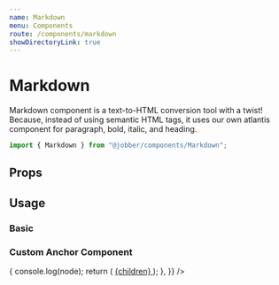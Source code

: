 ```yaml
---
name: Markdown
menu: Components
route: /components/markdown
showDirectoryLink: true
---
```



# Markdown

Markdown component is a text-to-HTML conversion tool with a twist! Because,
instead of using semantic HTML tags, it uses our own atlantis component for
paragraph, bold, italic, and heading.

```ts
import { Markdown } from "@jobber/components/Markdown";
```

<Playground>
  <Markdown
    content={`### Bananas
    Bananas are **yellow** on the outside and **white** on the inside. They're also full of nutrients, _but thats just boring stuff_. At this point, I'll just ask you to [google it](https://lmgtfy.com/?q=types+of+bananas).`}
  />
</Playground>

## Props

<Props of={Markdown} />

## Usage

### Basic

<Playground>
  <Markdown
    content={`### Bananas
    Bananas are **yellow** on the outside and **white** on the inside. They're also full of nutrients, _but thats just boring stuff_. At this point, I'll just ask you to [google it](https://lmgtfy.com/?q=types+of+bananas).`}
    usage="basic"
  />
</Playground>

### Custom Anchor Component

<Playground>
  <Markdown
    content={`### Bananas
    Bananas are **yellow** on the outside and **white** on the inside. They're also full of nutrients, _but thats just boring stuff_. At this point, I'll just ask you to [google it](https://lmgtfy.com/?q=types+of+bananas).`}
    components={{
      a: ({ href, children, node, ...props }) => {
        console.log(node);
        return (
          <a href={href} target="_blank" rel="noopener noreferrer" {...props}>
            {children}
          </a>
        );
      },
    }}
  />
</Playground>
